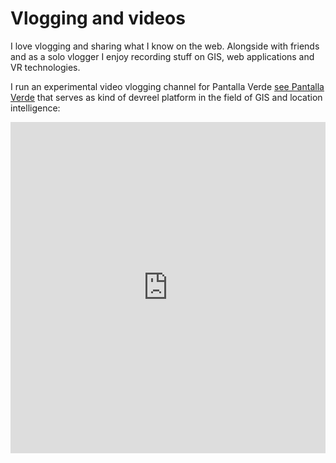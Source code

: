 
# Vlogging and videos

I love vlogging and sharing what I know on the web. Alongside with friends and as a solo vlogger I enjoy recording stuff on GIS, web applications and VR technologies.

I run an experimental video vlogging channel for Pantalla Verde [see Pantalla Verde](./pantalla-verde) that serves as kind of devreel platform in the field of GIS and location intelligence:

<Bleed>
  <iframe
    width="100%"
    height="530"
    src="https://www.youtube.com/embed/TPpIiUoC67c"
    frameborder="0"
    allow="accelerometer; autoplay; clipboard-write; encrypted-media; gyroscope; picture-in-picture"
    allowfullscreen
  /></Bleed>

Here is a sample interview I made with some friends for GIS applications in ecology and biology projects:

<Bleed>
  <iframe
    width="100%"
    height="530"
    src="https://www.youtube.com/embed/i7ShXNUHQhI"
    frameborder="0"
    allow="accelerometer; autoplay; clipboard-write; encrypted-media; gyroscope; picture-in-picture"
    allowfullscreen
  /></Bleed>

Some GIS recordings:

<Bleed>
  <iframe
    width="100%"
    height="530"
    src="https://www.youtube.com/embed/ultP63V1eQ4"
    frameborder="0"
    allow="accelerometer; autoplay; clipboard-write; encrypted-media; gyroscope; picture-in-picture"
    allowfullscreen
  /></Bleed>

And more GIS related stuff:

<Bleed>
  <iframe
    width="100%"
    height="530"
    src="https://www.youtube.com/embed/xTnNuQv95i0"
    frameborder="0"
    allow="accelerometer; autoplay; clipboard-write; encrypted-media; gyroscope; picture-in-picture"
    allowfullscreen
  /></Bleed>

This is the link to the [YouTube channel]("https://www.youtube.com/c/PantallaVerde")